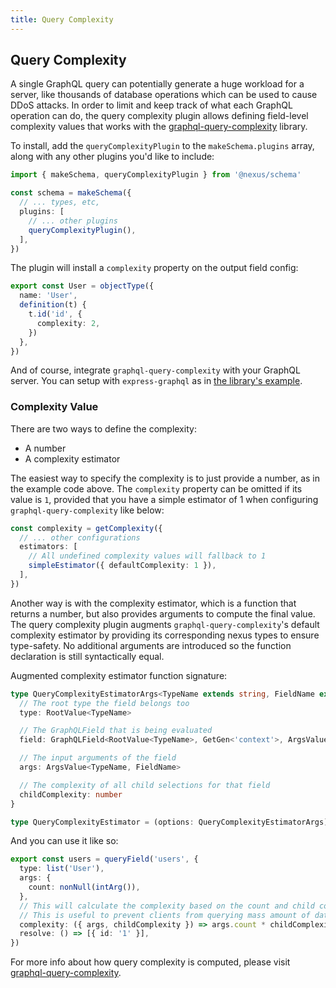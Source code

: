 ```yaml
---
title: Query Complexity
---
```


## Query Complexity

A single GraphQL query can potentially generate a huge workload for a server, like thousands of database operations which can be used to cause DDoS attacks. In order to limit and keep track of what each GraphQL operation can do, the query complexity plugin allows defining field-level complexity values that works with the [graphql-query-complexity](https://github.com/slicknode/graphql-query-complexity) library.

To install, add the `queryComplexityPlugin` to the `makeSchema.plugins` array, along with any other plugins you'd like to include:

```ts
import { makeSchema, queryComplexityPlugin } from '@nexus/schema'

const schema = makeSchema({
  // ... types, etc,
  plugins: [
    // ... other plugins
    queryComplexityPlugin(),
  ],
})
```

The plugin will install a `complexity` property on the output field config:

```ts
export const User = objectType({
  name: 'User',
  definition(t) {
    t.id('id', {
      complexity: 2,
    })
  },
})
```

And of course, integrate `graphql-query-complexity` with your GraphQL server. You can setup with `express-graphql` as in [the library's example](https://github.com/slicknode/graphql-query-complexity#usage-with-express-graphql).

### Complexity Value

There are two ways to define the complexity:

- A number
- A complexity estimator

The easiest way to specify the complexity is to just provide a number, as in the example code above. The `complexity` property can be omitted if its value is `1`, provided that you have a simple estimator of 1 when configuring `graphql-query-complexity` like below:

```ts
const complexity = getComplexity({
  // ... other configurations
  estimators: [
    // All undefined complexity values will fallback to 1
    simpleEstimator({ defaultComplexity: 1 }),
  ],
})
```

Another way is with the complexity estimator, which is a function that returns a number, but also provides arguments to compute the final value. The query complexity plugin augments `graphql-query-complexity`'s default complexity estimator by providing its corresponding nexus types to ensure type-safety. No additional arguments are introduced so the function declaration is still syntactically equal.

Augmented complexity estimator function signature:

```ts
type QueryComplexityEstimatorArgs<TypeName extends string, FieldName extends string> = {
  // The root type the field belongs too
  type: RootValue<TypeName>

  // The GraphQLField that is being evaluated
  field: GraphQLField<RootValue<TypeName>, GetGen<'context'>, ArgsValue<TypeName, FieldName>>

  // The input arguments of the field
  args: ArgsValue<TypeName, FieldName>

  // The complexity of all child selections for that field
  childComplexity: number
}

type QueryComplexityEstimator = (options: QueryComplexityEstimatorArgs) => number | void
```

And you can use it like so:

```ts
export const users = queryField('users', {
  type: list('User'),
  args: {
    count: nonNull(intArg()),
  },
  // This will calculate the complexity based on the count and child complexity.
  // This is useful to prevent clients from querying mass amount of data.
  complexity: ({ args, childComplexity }) => args.count * childComplexity,
  resolve: () => [{ id: '1' }],
})
```

For more info about how query complexity is computed, please visit [graphql-query-complexity](https://github.com/slicknode/graphql-query-complexity).
